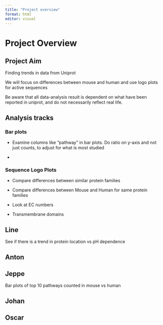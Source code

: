```yaml
---
title: "Project overview"
format: html
editor: visual
---
```


# Project Overview

## Project Aim

Finding trends in data from Uniprot

We will focus on differences between mouse and human and use logo plots for active sequences

Be aware that all data-analysis result is dependent on what have been reported in uniprot, and do not necessarily reflect real life.

## Analysis tracks

### Bar plots

-   Examine columns like "pathway" in bar plots. Do ratio on y-axis and not just counts, to adjust for what is most studied

-   

### Sequence Logo Plots

-   Compare differences between similar protein families

-   Compare differences between Mouse and Human for same protein families

-   Look at EC numbers

-   Transmembrane domains

## Line
See if there is a trend in protein location vs pH dependence

## Anton

## Jeppe

Bar plots of top 10 pathways counted in mouse vs human

## Johan

## Oscar
